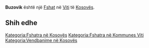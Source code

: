 {{Fshat në Kosovës
 | Emri                = Buzovik
| sqi_N_name = Buzovik
| sqi_N_FULL_NAME_RO = Buzovik
| sqi_N_FULL_NAME_ND_RO = Buzovik
| sqi_N_SORT_NAME_RG = BUZOVIK
| sqi_N_FULL_NAME_RG = Buzovik
| sqi_N_FULL_NAME_ND_RG = Buzovik
| srp_N_name = Buzovik
| srp_N_FULL_NAME_RO = Buzovik
| srp_N_FULL_NAME_ND_RO = Buzovik
| srp_N_SORT_NAME_RG = BUZOVIK
| srp_N_FULL_NAME_RG = Buzovik
| srp_N_FULL_NAME_ND_RG = Buzovik
| srp_NS_name = Бузовик
| srp_NS_FULL_NAME_RO = Бузовик
| srp_NS_FULL_NAME_ND_RO = Бузовик
| srp_NS_SORT_NAME_RG = БУЗОВИК
| srp_NS_FULL_NAME_RG = Бузовик
| srp_NS_FULL_NAME_ND_RG = Бузовик

 | Emri (Rasa dhanore) = 
 | Figura              = 
 | Shteti              = Kosovo
 | Komuna              = Viti
 | Kodi postar         = 
 | Sipërfaqja          = 

 | Popullsia           = 

 | Regj. i popullsisë  = 
 | Dend. e popullsisë  = 
 | Faqja zyrtare       = 
 <!--- Koordinatat ----> 
 | Gjerësia            = 42.285556
 | Gjatësia            = 21.390556
 | Lartësia            = 
}}
'''Buzovik''' është një [[Fshat]] në [[Viti]] të [[Kosovës]].

<!-- == Gjeografia == -->
<!-- == Historia == -->
<!-- == Demografia == -->
== Shih edhe ==
{{Komuna Viti}}
{{Kosovo-Administrata-Cung}}

[[Kategoria:Fshatra në Kosovës]]
[[Kategoria:Fshatra në Kommunes Viti]]
[[Kategoria:Vendbanime në Kosovës]]